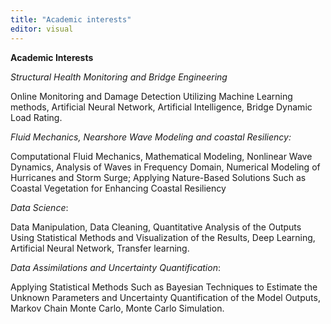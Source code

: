 ```yaml
---
title: "Academic interests"
editor: visual
---
```


**Academic Interests**

*Structural Health Monitoring and Bridge Engineering*

Online Monitoring and Damage Detection Utilizing Machine Learning methods, Artificial Neural Network, Artificial Intelligence, Bridge Dynamic Load Rating.

*Fluid Mechanics, Nearshore Wave Modeling and coastal Resiliency:*

Computational Fluid Mechanics, Mathematical Modeling, Nonlinear Wave Dynamics, Analysis of Waves in Frequency Domain, Numerical Modeling of Hurricanes and Storm Surge; Applying Nature-Based Solutions Such as Coastal Vegetation for Enhancing Coastal Resiliency

*Data Science*:

Data Manipulation, Data Cleaning, Quantitative Analysis of the Outputs Using Statistical Methods and Visualization of the Results, Deep Learning, Artificial Neural Network, Transfer learning.

*Data Assimilations and Uncertainty Quantification*:

Applying Statistical Methods Such as Bayesian Techniques to Estimate the Unknown Parameters and Uncertainty Quantification of the Model Outputs, Markov Chain Monte Carlo, Monte Carlo Simulation.
